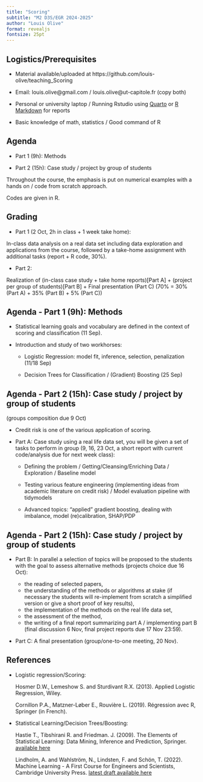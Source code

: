 ```yaml
---
title: "Scoring"
subtitle: "M2 D3S/EGR 2024-2025"
author: "Louis Olive"
format: revealjs
fontsize: 25pt
---
```


## Logistics/Prerequisites

-   Material available/uploaded at https://github.com/louis-olive/teaching_Scoring

-   Email: louis.olive\@gmail.com / louis.olive\@ut-capitole.fr (copy both)

-   Personal or university laptop / Running Rstudio using [Quarto](https://quarto.org/docs/get-started/hello/rstudio.html) or [R Markdown](https://rmarkdown.rstudio.com) for reports

-   Basic knowledge of math, statistics / Good command of R

## Agenda

-   Part 1 (9h): Methods

-   Part 2 (15h): Case study / project by group of students

Throughout the course, the emphasis is put on numerical examples with a hands on / code from scratch approach.

Codes are given in R.

## Grading

-   Part 1 (2 Oct, 2h in class + 1 week take home):

In-class data analysis on a real data set including data exploration and applications from the course, followed by a take-home assignment with additional tasks (report + R code, 30%).

-   Part 2:

Realization of (in-class case study + take home reports)\[Part A\] + (project per group of students)\[Part B\] + Final presentation (Part C) (70% = 30% (Part A) + 35% (Part B) + 5% (Part C))

## Agenda - Part 1 (9h): Methods

-   Statistical learning goals and vocabulary are defined in the context of scoring and classification (11 Sep).

-   Introduction and study of two workhorses:

    -   Logistic Regression: model fit, inference, selection, penalization (11/18 Sep)

    -   Decision Trees for Classification / (Gradient) Boosting (25 Sep)

## Agenda - Part 2 (15h): Case study / project by group of students

(groups composition due 9 Oct)

-   Credit risk is one of the various application of scoring.

-   Part A: Case study using a real life data set, you will be given a set of tasks to perform in group (9, 16, 23 Oct, a short report with current code/analysis due for next week class):

    -   Defining the problem / Getting/Cleansing/Enriching Data / Exploration / Baseline model

    -   Testing various feature engineering (implementing ideas from academic literature on credit risk) / Model evaluation pipeline with tidymodels

    -   Advanced topics: "applied" gradient boosting, dealing with imbalance, model (re)calibration, SHAP/PDP

## Agenda - Part 2 (15h): Case study / project by group of students

-   Part B: In parallel a selection of topics will be proposed to the students with the goal to assess alternative methods (projects choice due 16 Oct):

    -   the reading of selected papers,
    -   the understanding of the methods or algorithms at stake (if necessary the students will re-implement from scratch a simplified version or give a short proof of key results),
    -   the implementation of the methods on the real life data set,
    -   the assessment of the method,
    -   the writing of a final report summarizing part A / implementing part B (final discussion 6 Nov, final project reports due 17 Nov 23:59).

-   Part C: A final presentation (group/one-to-one meeting, 20 Nov).

## References

-   Logistic regression/Scoring:

    Hosmer D.W., Lemeshow S. and Sturdivant R.X. (2013). Applied Logistic Regression, Wiley.

    Cornillon P.A., Matzner-Løber E., Rouvière L. (2019). Régression avec R, Springer (in French).

-   Statistical Learning/Decision Trees/Boosting:

    Hastie T., Tibshirani R. and Friedman. J. (2009). The Elements of Statistical Learning: Data Mining, Inference and Prediction, Springer. [available here](https://hastie.su.domains/ElemStatLearn/printings/ESLII_print12_toc.pdf)

    Lindholm, A. and Wahlström, N., Lindsten, F. and Schön, T. (2022). Machine Learning - A First Course for Engineers and Scientists, Cambridge University Press. [latest draft available here](https://smlbook.org/book/sml-book-draft-latest.pdf)
